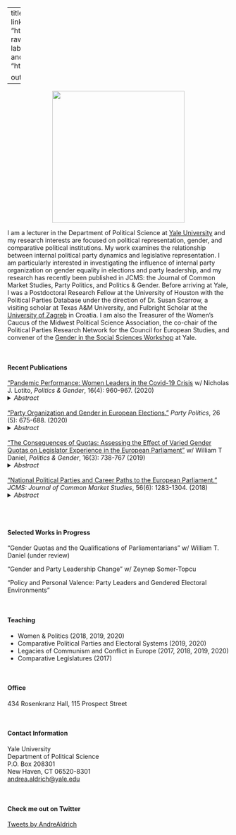 
---
title: "Andrea S. Aldrich, PhD"
image: "aldrich.headshot.1.jpg"
links:
  - label: CV
    url: "https://www.dropbox.com/s/ub5x1bkr993b93q/Aldrich.CV.pdf?raw=1" 
  - label: Email
    url: "mailto:andrea.aldrich@yale.edu"
  - label: Office Hours
    url: "https://calendly.com/aldrich-andrea/15min"
  - label: Data
    url: "https://dataverse.harvard.edu/dataverse/andreasaldrich/"

output:
  postcards::trestles

---
 
<p align="center">
  <img width="300" src="YALE.jpeg">
</p>

I am a lecturer in the Department of Political Science at [Yale University](https://politicalscience.yale.edu/ "Yale Political Science"){target="_blank"} and my research interests are focused on political representation, gender, and comparative political institutions. My work examines the relationship between internal political party dynamics and legislative representation. I am particularly interested in investigating the influence of internal party organization on gender equality in elections and party leadership, and my research has recently been published in JCMS: the Journal of Common Market Studies,  Party Politics, and Politics & Gender. Before arriving at Yale, I was a Postdoctoral Research Fellow at the University of Houston with the Political Parties Database under the direction of Dr. Susan Scarrow, a visiting scholar at Texas A&M University, and Fulbright Scholar at the [University of Zagreb](https://www.fpzg.unizg.hr/en/about_us "FPZG"){target="_blank"} in Croatia. I am also the Treasurer of the Women's Caucus of the Midwest Political Science Association, the co-chair of the Political Parties Research Network for the Council for European Studies, and convener of the [Gender in the Social Sciences Workshop](https://genderworkshop.yale.edu/ "Gender Workshop"){target="_blank"} at Yale.

&nbsp;


#### Recent Publications

["Pandemic Performance: Women Leaders in the Covid-19 Crisis](https://www.cambridge.org/core/journals/politics-and-gender/article/pandemic-performance-women-leaders-in-the-covid19-crisis/579B3EA9BE0CD8215EE2E74257252FED){target="_blank"} w/ Nicholas J. Lotito, *Politics & Gender*, 16(4): 960-967. (2020)<details>
  <summary>*Abstract*</summary>
Media outlets have reported that women leaders around the globe are managing the COVID-19 crisis better than their male counterparts, responding faster and communicating better about pandemic policies. In this article, we examine empirical data on the timing of policy responses from the Coronavirus Government Response Tracker to determine whether and how countries led by women reacted differently to the pandemic. Exploring the relationship between the gender of leaders and legislators and the timing of stay-at-home orders, school closures, and coordinated public information campaigns, we find no statistical evidence supporting popular claims in the media. However, we find some evidence that the level of gender equality in legislatures is related to school closures, a policy with clear gendered consequences. These conclusions are an important first step in understanding the potentially gendered nature of the crisis response and identifying new avenues for research.
</details>
\
[“Party Organization and Gender in European Elections."](https://journals.sagepub.com/doi/10.1177/1354068818806630){target="_blank"} *Party Politics*, 26 (5): 675-688. (2020) <details>
  <summary>*Abstract*</summary>
Political parties often monopolize the flow of politicians into elected office making it important to understand when, and under what conditions, parties are more or less likely to promote gender equality in representation. This article argues that party choices to nominate women in elections are conditional on the centralization of candidate selection within the party. Gender quotas and characteristics of the electoral environment have differential effects on candidate lists across party types. Leveraging data at the party level, I test when it is electorally feasible and organizationally possible for parties to nominate women for office. I find that candidate selection procedures condition the effects of party strategy and characteristics of the electoral environment on the percentage of women on electoral lists. The results provide insight into how strategic party choices, attenuated by electoral considerations and organization, impact the diversity of representation in political institutions.
</details>
\
[“The Consequences of Quotas: Assessing the Effect of Varied Gender Quotas on Legislator Experience in the European Parliament"](https://www.cambridge.org/core/journals/politics-and-gender/article/abs/consequences-of-quotas-assessing-the-effect-of-varied-gender-quotas-on-legislator-experience-in-the-european-parliament/4E1C001712F5D236327B8F1FA685CC97){target="_blank"} w/ William T Daniel, *Politics & Gender*, 16(3): 738-767 (2019) <details>
  <summary>*Abstract*</summary>
This article explores the consequences of quotas on the level of diversity observed in legislators’ professional and political experience. We examine how party system and electoral system features that are meant to favor female representation, such as gender quotas for candidate selection or placement mandates on electoral lists, affect the composition of legislatures by altering the mix of professional and political qualifications held by its members. Using data collected for all legislators initially seated to the current session of the European Parliament, one of the largest and most diverse democratically elected legislatures in the world, we find that quotas eliminate gendered differences in experience within the institution, particularly when used in conjunction with placement mandates that ensure female candidates are featured on electoral lists in viable positions. Electoral institutions can generally help to “level the playing field” between the backgrounds of men and women in elected office while increasing the presence of desirable qualities among European Parliament representatives of both genders.
</details>
\
[“National Political Parties and Career Paths to the European Parliament."](https://onlinelibrary.wiley.com/doi/abs/10.1111/jcms.12741){target="_blank"} *JCMS: Journal of Common Market Studies*, 56(6): 1283-1304. (2018) <details>
  <summary>*Abstract*</summary>
  This paper explores how career paths leading to the European Parliament (EP) are influenced by the strategic goals of national political parties. Considering both individual career factors and the national electoral fate of political parties, it determines what conditions increase the likelihood that experienced or inexperienced politicians serve in the EP. Experienced politicians are more likely to reach the EP when they serve vote-seeking and policy-seeking parties while inexperienced politicians are more likely to enter the EP when their parties are opportunity seeking. Overall, I find the role of individual ambition is conditioned by party strategy to determine the institutional composition of the EP, contributing to a growing literature on the strategic use of European elections by national political parties. It suggests that the electoral goals of parties should be examined in order to understand the nature of democratic representation in the European Union.
</details>
\
&nbsp;

#### Selected Works in Progress 

"Gender Quotas and the Qualifications of Parliamentarians" w/ William T. Daniel (under review)

“Gender and Party Leadership Change” w/ Zeynep Somer-Topcu 

“Policy and Personal Valence: Party Leaders and Gendered Electoral Environments"

&nbsp;

#### Teaching
  + Women & Politics  (2018, 2019, 2020)
  + Comparative Political Parties and Electoral Systems (2019, 2020)
  + Legacies of Communism and Conflict in Europe (2017, 2018, 2019, 2020)
  + Comparative Legislatures (2017)
 
&nbsp;

#### Office
434 Rosenkranz Hall, 115 Prospect Street

&nbsp;

#### Contact Information
Yale University\
Department of Political Science\
P.O. Box 208301\
New Haven, CT 06520-8301\
[andrea.aldrich@yale.edu](mailto:andrea.aldrich@yale.edu) 

&nbsp;

#### Check me out on Twitter
<a class="twitter-timeline" data-width="500" data-height="500" data-theme="dark" href="https://twitter.com/AndreAldrich?ref_src=twsrc%5Etfw">Tweets by AndreAldrich</a> <script async src="https://platform.twitter.com/widgets.js" charset="utf-8"></script>